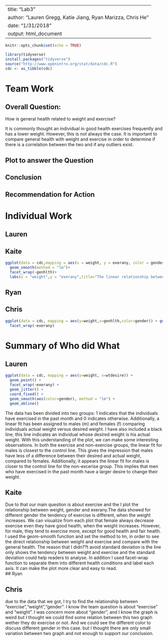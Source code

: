 
---
title: "Lab3"
author: "Lauren Gregg, Katie Jiang, Ryan Marizza, Chris He"
date: "1/31/2018"
output: html_document
---


```r
knitr::opts_chunk$set(echo = TRUE)

library(tidyverse)
install.packages("tidyverse")
source("http://www.openintro.org/stat/data/cdc.R")
cdc <- as_tibble(cdc)
```

# Team Work

## Overall Question:
How is general health related to weight and exercise?

It is commonly thought an individual in good health exercises frequently and has a lower weight. However, this is not always the case. It is important to compare general health with weight and exercise in order to determine if there is a correlation between the two and if any outliers exist.

## Plot to answer the Question

## Conclusion

## Recommendation for Action

# Individual Work

## Lauren

## Kaite
```r

ggplot(data = cdc,mapping = aes(x = weight, y = exerany, color = gender))+
  geom_smooth(method = "lm")+
  facet_wrap(~genhlth)+
  labs(x = "weight",y = "exerany",title="The linear relationship between weight, gender and exerany")

```


## Ryan

## Chris
```r
ggplot(data = cdc, mapping = aes(y=weight,x=genhlth,color=gender)) + geom_point() +
  facet_wrap(~exerany)
```



# Summary of Who did What

## Lauren

```r
ggplot(data = cdc, mapping = aes(y=weight, x=wtdesire)) +
  geom_point() +
  facet_wrap(~exerany) + 
  geom_jitter() + 
  coord_fixed() +
  geom_smooth(aes(color=gender), method = "lm") +
  geom_abline()
```

The data has been divided into two groups: 1 indicates that the individuals have exercised in the past month and 0 indicates otherwise. Additionally, a linear fit has been assigned to males (m) and females (f) comparing individuals actual weight versus desired weight. I have also included a black line; this line indicates an individual whose desired weight is his actual weight.
With this understanding of the plot, we can make some interesting observations. In both the exercise and non-exercise groups, the linear fit for males is closest to the control line. This gives the impression that males have less of a difference between their desired and actual weight, compared to females. Additionally, it appears the linear fit for males is closer to the control line for the non-excerise group. This implies that men who have exercised in the past month have a larger desire to change their weight.


## Kaite
  Due to that our main question is about exercise and the I plot the relationship between weight, gender and exerany.The data showed for different gender the tendency of exercise is different, when the weight increases. We can visualize from each plot that female always decrease exercise even they have good health, when the weight increases. However, for male, they tend to exercise more, except for good health and fair health. I used the geom-smooth function and set the method to lm, in order to see the direct relationship between weight and exercise and compare with the general health. The reason that I didn??t avoid standard deviation is the line only shows the tendency between weight and exercise and the standard deviation could help readers to analyse. In addition I used facet-wrap function to separate them into different health conditions and label each axis. It can make the plot more clear and easy to read.  
## Ryan

## Chris

due to the data that we got, I try to find the relationship between "exercise","weight","gender". I know the team question is about "exercise" and "weight". I was concern more about "gender", and I know the graph is weird but I thought we could find some relation between this two graph wether they do exercise or not. And we could see the different color to discuss different gender in this case. but I thought there are only small variation between two graph and not enough to support our conclusion.  

